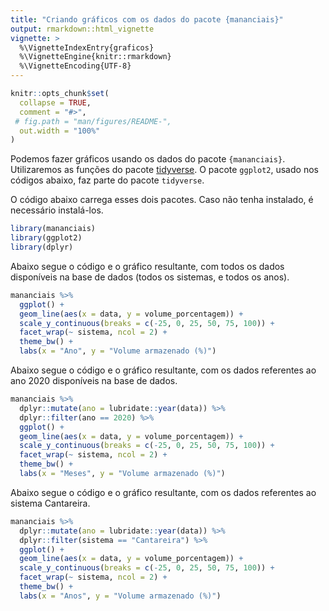 ```yaml
---
title: "Criando gráficos com os dados do pacote {mananciais}"
output: rmarkdown::html_vignette
vignette: >
  %\VignetteIndexEntry{graficos}
  %\VignetteEngine{knitr::rmarkdown}
  %\VignetteEncoding{UTF-8}
---
```


```r
knitr::opts_chunk$set(
  collapse = TRUE,
  comment = "#>",
 # fig.path = "man/figures/README-",
  out.width = "100%"
)
```


Podemos fazer gráficos usando os dados do pacote `{mananciais}`.
Utilizaremos as funções do pacote [tidyverse](https://www.tidyverse.org/). O pacote `ggplot2`, usado nos códigos abaixo, faz parte do pacote `tidyverse`.

O código abaixo carrega esses dois pacotes. 
Caso não tenha instalado, é necessário instalá-los.
```r
library(mananciais)
library(ggplot2)
library(dplyr)
```


Abaixo segue o código e o gráfico resultante, com todos os dados disponíveis na base de dados (todos os sistemas, e todos os anos).

```r
mananciais %>%
  ggplot() +
  geom_line(aes(x = data, y = volume_porcentagem)) +
  scale_y_continuous(breaks = c(-25, 0, 25, 50, 75, 100)) +
  facet_wrap(~ sistema, ncol = 2) +
  theme_bw() +
  labs(x = "Ano", y = "Volume armazenado (%)") 
```


Abaixo segue o código e o gráfico resultante, com os dados referentes ao ano 2020 disponíveis na base de dados.


```r
mananciais %>%
  dplyr::mutate(ano = lubridate::year(data)) %>%
  dplyr::filter(ano == 2020) %>%
  ggplot() +
  geom_line(aes(x = data, y = volume_porcentagem)) +
  scale_y_continuous(breaks = c(-25, 0, 25, 50, 75, 100)) +
  facet_wrap(~ sistema, ncol = 2) +
  theme_bw() +
  labs(x = "Meses", y = "Volume armazenado (%)")
```


Abaixo segue o código e o gráfico resultante, com os dados referentes ao sistema Cantareira.

```r
mananciais %>%
  dplyr::mutate(ano = lubridate::year(data)) %>%
  dplyr::filter(sistema == "Cantareira") %>%
  ggplot() +
  geom_line(aes(x = data, y = volume_porcentagem)) +
  scale_y_continuous(breaks = c(-25, 0, 25, 50, 75, 100)) +
  facet_wrap(~ sistema, ncol = 2) +
  theme_bw() +
  labs(x = "Anos", y = "Volume armazenado (%)")
```


